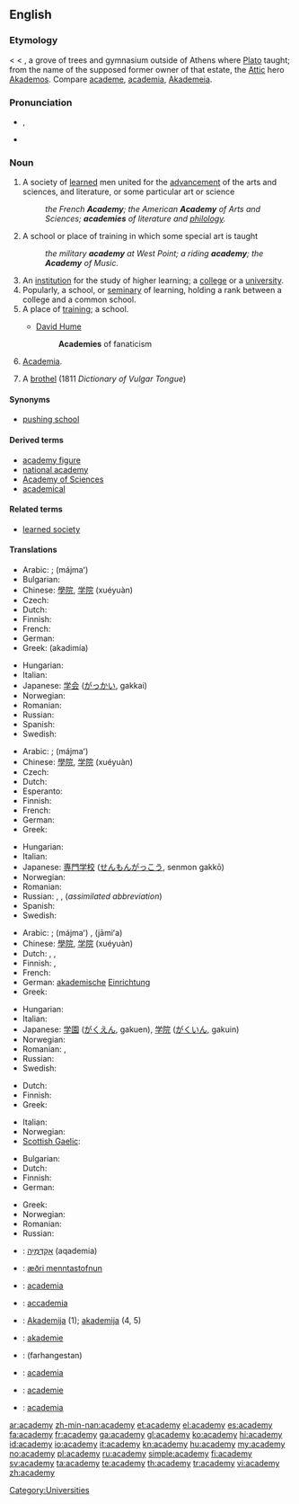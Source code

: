 ==English==
{{wikipedia|dab=Academy (disambiguation)|mul=Academy}}

===Etymology===
{{etyl|fr}} {{term|académie|lang=fr}} < {{etyl|la}} {{term|academia|acadēmīa|lang=la}} < {{etyl|grc}} {{term|lang=grc|Ἀκαδημία|tr=Akadēmia}}, a grove of trees and gymnasium outside of Athens where [[w:Plato|Plato]] taught; from the name of the supposed former owner of that estate, the [[w:Attica|Attic]] hero [[w:Akademos|Akademos]]. Compare [[academe]], [[academia]], [[Akademeia]].

===Pronunciation===
* {{IPA|/əˈkædəmi/}}, {{SAMPA|/@"k{d@mi/}}
* {{audio|en-us-academy.ogg|Audio (US)}}

===Noun===
{{en-noun|academ|ies}}

# A society of [[learned]] men united for the [[advancement]] of the arts and sciences, and literature, or some particular art or science
#: ''the French '''Academy'''; the American '''Academy''' of Arts and Sciences; '''academies''' of literature and [[philology]].''
# A school or place of training in which some special art is taught
#: ''the military '''academy''' at West Point; a riding '''academy'''; the '''Academy''' of Music.''
# An [[institution]] for the study of higher learning; a [[college]] or a [[university]].
# Popularly, a school, or [[seminary]] of learning, holding a rank between a college and a common school.
# A place of [[training]]; a school.
#* {{rfdate}} [[w:David Hume|David Hume]]
#*: '''Academies''' of fanaticism
# {{context|with ''the''|without reference to any specific academy}} [[academia|Academia]].
# {{rfv-sense}} {{1811}} A [[brothel]] (1811 ''Dictionary of Vulgar Tongue'') <!-- Does this deserve to be mentioned at all or is it just a curiosity? -->

====Synonyms====
* {{sense|brothel}} [[pushing school]]

====Derived terms====
* [[academy figure]]
* [[national academy]]
* [[Academy of Sciences]]
* [[academical]]

====Related terms====
* [[learned society]]

====Translations====
{{trans-top|learned society}}
* Arabic: ; {{Arab|[[مجمع]]}} (májmaʻ) {{m}}
* Bulgarian: {{t-|bg|академия}}
* Chinese: [[學院]], [[学院]] (xuéyuàn)
* Czech: {{t-|cs|akademie|f}}
* Dutch: {{t+|nl|academie|f}}
* Finnish: {{t-|fi|akatemia}}
* French: {{t+|fr|académie|f}}
* German: {{t+|de|Akademie|f}}
* Greek: {{t+|el|ακαδημία|f}} (akadimía)
{{trans-mid}}
* Hungarian: {{t+|hu|akadémia}}
* Italian: {{t+|it|accademia|f}}
* Japanese: [[学会]] ([[がっかい]], gakkai)
* Norwegian: {{t+|no|akademi|n}}
* Romanian: {{t+|ro|academie|f}}
* Russian: {{t+|ru|академия|f|tr=akadémija}}
* Spanish: {{t+|es|academia|f}}
* Swedish: {{t+|sv|akademi|c}}
{{trans-bottom}}

{{trans-top|specialized school}}
* Arabic: ; {{Arab|[[مجمع]]}} (májmaʻ) {{m}}
* Chinese: [[學院]], [[学院]] (xuéyuàn)
* Czech: {{t-|cs|akademie|f}}
* Dutch: {{t+|nl|academie|f}}
* Esperanto: {{t-|eo|akademio|xs=Esperanto}}
* Finnish: {{t-|fi|akatemia}}
* French: {{t+|fr|académie|f}}
* German: {{t+|de|Akademie|f}}
* Greek: {{t+|el|ακαδημία|f|tr=akadimía}}
{{trans-mid}}
* Hungarian: {{t+|hu|akadémia}}
* Italian: {{t+|it|accademia|m}}
* Japanese: [[専門学校]] ([[せんもんがっこう]], senmon gakkō)
* Norwegian: {{t+|no|akademi|n}}
* Romanian: {{t+|ro|academie|f}}
* Russian: {{t+|ru|академия|f|tr=akadémija}}, {{t|ru|высшее учебное заведение|n|tr=výsšeje učébnoje zavedénije}}, {{t+|ru|вуз|m|tr=vuz}} (''assimilated abbreviation'')
* Spanish: {{t+|es|cantera|f}}
* Swedish: {{t+|sv|akademi|c}}
{{trans-bottom}}

{{trans-top|college or university}}
* Arabic: ; {{Arab|[[مجمع]]}} (májmaʻ) {{m}}, {{Arab|[[جامعة]]}} (jāmiʻa) {{f}}
* Chinese: [[學院]], [[学院]] (xuéyuàn)
* Dutch: {{t+|nl|academie|f}}, {{t+|nl|universiteit}}, {{t+|nl|college}}
* Finnish: {{t+|fi|yliopisto}}, {{t+|fi|korkeakoulu}}
* French: {{t+|fr|académie|f}}
* German: [[akademisch]]e [[Einrichtung]] {{f}}
* Greek: {{t+|el|ακαδημία|f|tr=akadimía}}
{{trans-mid}}
* Hungarian: {{t+|hu|akadémia}}
* Italian: {{t+|it|accademia}}
* Japanese: [[学園]] ([[がくえん]], gakuen), [[学院]] ([[がくいん]], gakuin)
* Norwegian: {{t+|no|akademi|n}}
* Romanian: {{t+|ro|academie|f}}, {{t|ro|universitate|f}}
* Russian: {{t+|ru|академия|f|tr=akadémija}}
* Swedish: {{t+|sv|akademi|c}}
{{trans-bottom}}

{{trans-top|seminary}}
* Dutch: {{t+|nl|academie|f}}
* Finnish: {{t-|fi|seminaari}}
* Greek: {{t+|el|ακαδημία|f|tr=akadimía}}
{{trans-mid}}
* Italian: {{t-|it|seminario|m}}
* Norwegian: {{t+|no|akademi|n}}
* [[Scottish Gaelic]]: {{t-|gd|àrd-sgoil|f|xs=Scottish Gaelic}}
{{trans-bottom}}

{{trans-top|place of training, school}}
* Bulgarian: {{t+|bg|школа}}
* Dutch: {{t+|nl|academie|f}}
* Finnish: {{t-|fi|akatemia}}
* German: {{t+|de|Akademie|f}}
{{trans-mid}}
* Greek: {{t+|el|ακαδημία|f|tr=akadimía}}
* Norwegian: {{t+|no|akademi|n}}
* Romanian: {{t+|ro|academie|f}}
* Russian: {{t+|ru|академия|f|tr=akadémija}}
{{trans-bottom}}

{{checktrans-top}}
* {{ttbc|he}}: [[אקדמיה|אָקָדֶמְיָה]] (aqademia) {{f}}
* {{ttbc|is}}: [[æðri menntastofnun]]
* {{ttbc|ia}}: [[academia]]
* {{ttbc|it}}: [[accademia]] {{f}}
* {{ttbc|lt}}: [[Akademija]] {{f}} (1); [[akademija]] {{f}} (4, 5)
{{trans-mid}}
* {{ttbc|nov}}: [[akademie]]
* {{ttbc|fa}}: {{fa-Arab|[[فرهنگستان]]}} (farhangestan)
* {{ttbc|pt}}: [[academia]] {{f}}
* {{ttbc|ro}}: [[academie]] {{f}}
* {{ttbc|es}}: [[academia]] {{f}}
{{trans-bottom}}

[[Category:Universities]]

[[ar:academy]]
[[zh-min-nan:academy]]
[[et:academy]]
[[el:academy]]
[[es:academy]]
[[fa:academy]]
[[fr:academy]]
[[ga:academy]]
[[gl:academy]]
[[ko:academy]]
[[hi:academy]]
[[id:academy]]
[[io:academy]]
[[it:academy]]
[[kn:academy]]
[[hu:academy]]
[[my:academy]]
[[no:academy]]
[[pl:academy]]
[[ru:academy]]
[[simple:academy]]
[[fi:academy]]
[[sv:academy]]
[[ta:academy]]
[[te:academy]]
[[th:academy]]
[[tr:academy]]
[[vi:academy]]
[[zh:academy]]